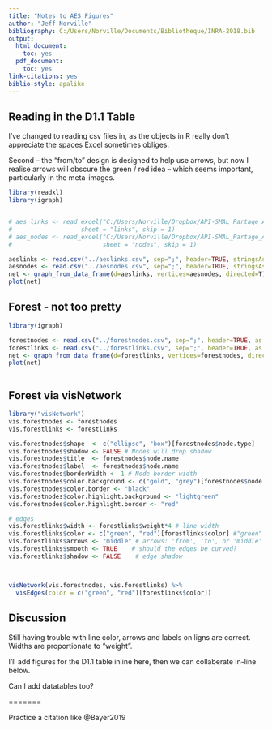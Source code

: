 ```yaml
---
title: "Notes to AES Figures"
author: "Jeff Norville"
bibliography: C:/Users/Norville/Documents/Bibliotheque/INRA-2018.bib
output: 
  html_document:
    toc: yes
  pdf_document:
    toc: yes
link-citations: yes
biblio-style: apalike
---
```


## Reading in the D1.1 Table

I've changed to reading csv files in, as the objects in R really don't appreciate the spaces Excel sometimes obliges.

Second -- the "from/to" design is designed to help use arrows, but now I realise arrows will obscure the green / red idea -- which seems important, particularly in the meta-images.


```r
library(readxl)
library(igraph)


# aes_links <- read_excel("C:/Users/Norville/Dropbox/API-SMAL_Partage_Animation/Livrables/D1.1_List_of_AES_English.xlsm",
#                   sheet = "links", skip = 1)
# aes_nodes <- read_excel("C:/Users/Norville/Dropbox/API-SMAL_Partage_Animation/Livrables/D1.1_List_of_AES_English.xlsm",
#                         sheet = "nodes", skip = 1)

aeslinks <- read.csv("../aeslinks.csv", sep=";", header=TRUE, stringsAsFactors = FALSE)
aesnodes <- read.csv("../aesnodes.csv", sep=";", header=TRUE, stringsAsFactors = FALSE)
net <- graph_from_data_frame(d=aeslinks, vertices=aesnodes, directed=T) 
plot(net)


```


## Forest - not too pretty
```r

library(igraph)

forestnodes <- read.csv("../forestnodes.csv", sep=";", header=TRUE, as.is = TRUE) # stringsAsFactors = FALSE
forestlinks <- read.csv("../forestlinks.csv", sep=";", header=TRUE, as.is = TRUE)
net <- graph_from_data_frame(d=forestlinks, vertices=forestnodes, directed=T) 
plot(net)



```

## Forest via visNetwork
```r

library("visNetwork") 
vis.forestnodes <- forestnodes
vis.forestlinks <- forestlinks

vis.forestnodes$shape  <- c("ellipse", "box")[forestnodes$node.type]
vis.forestnodes$shadow <- FALSE # Nodes will drop shadow
vis.forestnodes$title  <- forestnodes$node.name
vis.forestnodes$label  <- forestnodes$node.name
vis.forestnodes$borderWidth <- 1 # Node border width
vis.forestnodes$color.background <- c("gold", "grey")[forestnodes$node.type]
vis.forestnodes$color.border <- "black"
vis.forestnodes$color.highlight.background <- "lightgreen"
vis.forestnodes$color.highlight.border <- "red"

# edges
vis.forestlinks$width <- forestlinks$weight*4 # line width
vis.forestlinks$color <- c("green", "red")[forestlinks$color] #"green"    # line color  
vis.forestlinks$arrows <- "middle" # arrows: 'from', 'to', or 'middle'
vis.forestlinks$smooth <- TRUE    # should the edges be curved?
vis.forestlinks$shadow <- FALSE    # edge shadow



visNetwork(vis.forestnodes, vis.forestlinks) %>%
  visEdges(color = c("green", "red")[forestlinks$color])


```







## Discussion

Still having trouble with line color, arrows and labels on ligns are correct. Widths are proportionate to "weight".

I'll add figures for the D1.1 table inline here, then we can collaberate in-line below.

Can I add datatables too?

=======

Practice a citation like @Bayer2019


